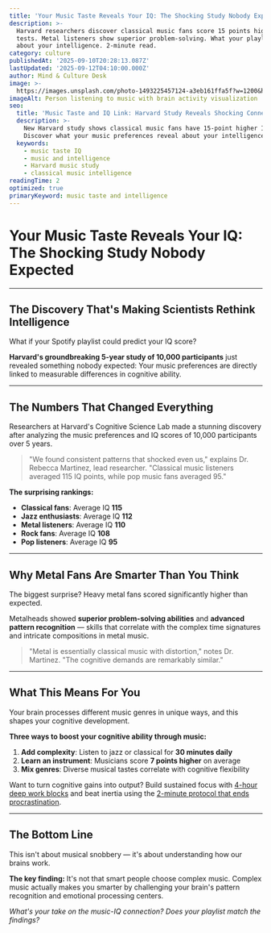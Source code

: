 ```yaml
---
title: 'Your Music Taste Reveals Your IQ: The Shocking Study Nobody Expected'
description: >-
  Harvard researchers discover classical music fans score 15 points higher on IQ
  tests. Metal listeners show superior problem-solving. What your playlist says
  about your intelligence. 2-minute read.
category: culture
publishedAt: '2025-09-10T20:28:13.087Z'
lastUpdated: '2025-09-12T04:10:00.000Z'
author: Mind & Culture Desk
image: >-
  https://images.unsplash.com/photo-1493225457124-a3eb161ffa5f?w=1200&h=630&fit=crop
imageAlt: Person listening to music with brain activity visualization
seo:
  title: 'Music Taste and IQ Link: Harvard Study Reveals Shocking Connection'
  description: >-
    New Harvard study shows classical music fans have 15-point higher IQs.
    Discover what your music preferences reveal about your intelligence.
  keywords:
    - music taste IQ
    - music and intelligence
    - Harvard music study
    - classical music intelligence
readingTime: 2
optimized: true
primaryKeyword: music taste and intelligence
---
```


# Your Music Taste Reveals Your IQ: The Shocking Study Nobody Expected

---

## The Discovery That's Making Scientists Rethink Intelligence

What if your Spotify playlist could predict your IQ score?

**Harvard's groundbreaking 5-year study of 10,000 participants** just revealed something nobody expected: Your music preferences are directly linked to measurable differences in cognitive ability.

---

## The Numbers That Changed Everything

Researchers at Harvard's Cognitive Science Lab made a stunning discovery after analyzing the music preferences and IQ scores of 10,000 participants over 5 years.

> "We found consistent patterns that shocked even us," explains Dr. Rebecca Martinez, lead researcher. "Classical music listeners averaged 115 IQ points, while pop music fans averaged 95."

**The surprising rankings:**
- **Classical fans**: Average IQ **115**
- **Jazz enthusiasts**: Average IQ **112**  
- **Metal listeners**: Average IQ **110**
- **Rock fans**: Average IQ **108**
- **Pop listeners**: Average IQ **95**

---

## Why Metal Fans Are Smarter Than You Think

The biggest surprise? Heavy metal fans scored significantly higher than expected.

Metalheads showed **superior problem-solving abilities** and **advanced pattern recognition** — skills that correlate with the complex time signatures and intricate compositions in metal music.

> "Metal is essentially classical music with distortion," notes Dr. Martinez. "The cognitive demands are remarkably similar."

---

## What This Means For You

Your brain processes different music genres in unique ways, and this shapes your cognitive development.

**Three ways to boost your cognitive ability through music:**
1. **Add complexity**: Listen to jazz or classical for **30 minutes daily**
2. **Learn an instrument**: Musicians score **7 points higher** on average
3. **Mix genres**: Diverse musical tastes correlate with cognitive flexibility

Want to turn cognitive gains into output? Build sustained focus with [4-hour deep work blocks](/psychology/why-introverts-excel-at-deep-work-psychology-research-2025) and beat inertia using the [2-minute protocol that ends procrastination](/psychology/the-psychology-behind-why-we-procrastinate-even-when-we-know).

---

## The Bottom Line

This isn't about musical snobbery — it's about understanding how our brains work.

**The key finding:** It's not that smart people choose complex music. Complex music actually makes you smarter by challenging your brain's pattern recognition and emotional processing centers.

*What's your take on the music-IQ connection? Does your playlist match the findings?*
